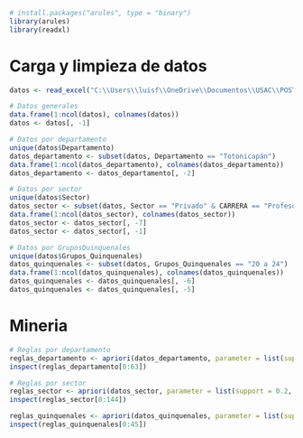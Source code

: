 ```r
# install.packages("arules", type = "binary")
library(arules)
library(readxl)
```

# Carga y limpieza de datos
```r
datos <- read_excel("C:\\Users\\luisf\\OneDrive\\Documentos\\USAC\\POSTGRADO\\TR4\\Mineria de datos\\IntroduccionMineriaDatos\\T2\\datos.xlsx")

# Datos generales
data.frame(1:ncol(datos), colnames(datos))
datos <- datos[, -1]

# Datos por departamento
unique(datos$Departamento)
datos_departamento <- subset(datos, Departamento == "Totonicapán")
data.frame(1:ncol(datos_departamento), colnames(datos_departamento))
datos_departamento <- datos_departamento[, -2]

# Datos por sector
unique(datos$Sector)
datos_sector <- subset(datos, Sector == "Privado" & CARRERA == "Profesorado de Segunda Enseñanza en Pedagogía y Ciencias Sociales")
data.frame(1:ncol(datos_sector), colnames(datos_sector))
datos_sector <- datos_sector[, -7]
datos_sector <- datos_sector[, -1]

# Datos por GruposQuinquenales
unique(datos$Grupos_Quinquenales)
datos_quinquenales <- subset(datos, Grupos_Quinquenales == "20 a 24")
data.frame(1:ncol(datos_quinquenales), colnames(datos_quinquenales))
datos_quinquenales <- datos_quinquenales[, -6]
datos_quinquenales <- datos_quinquenales[, -5]
```

# Mineria
```r
# Reglas por departamento
reglas_departamento <- apriori(datos_departamento, parameter = list(support = 0.2, confidence = 0.5))
inspect(reglas_departamento[0:63])

# Reglas por sector
reglas_sector <- apriori(datos_sector, parameter = list(support = 0.2, confidence = 0.5))
inspect(reglas_sector[0:144])

reglas_quinquenales <- apriori(datos_quinquenales, parameter = list(support = 0.2, confidence = 0.5))
inspect(reglas_quinquenales[0:45])
```